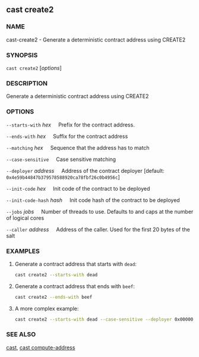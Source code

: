 
## cast create2

### NAME

cast-create2 - Generate a deterministic contract address using CREATE2

### SYNOPSIS

`cast create2` [*options*]

### DESCRIPTION

Generate a deterministic contract address using CREATE2

### OPTIONS

`--starts-with` _hex_
&nbsp;&nbsp;&nbsp;&nbsp;Prefix for the contract address.

`--ends-with` _hex_
&nbsp;&nbsp;&nbsp;&nbsp;Suffix for the contract address

`--matching` _hex_
&nbsp;&nbsp;&nbsp;&nbsp;Sequence that the address has to match

`--case-sensitive`
&nbsp;&nbsp;&nbsp;&nbsp;Case sensitive matching

`--deployer` _address_
&nbsp;&nbsp;&nbsp;&nbsp;Address of the contract deployer [default: `0x4e59b44847b379578588920ca78fbf26c0b4956c`]

`--init-code` _hex_
&nbsp;&nbsp;&nbsp;&nbsp;Init code of the contract to be deployed

`--init-code-hash` _hash_
&nbsp;&nbsp;&nbsp;&nbsp;Init code hash of the contract to be deployed

`--jobs` _jobs_
&nbsp;&nbsp;&nbsp;&nbsp;Number of threads to use. Defaults to and caps at the number of logical cores

`--caller` _address_
&nbsp;&nbsp;&nbsp;&nbsp;Address of the caller. Used for the first 20 bytes of the salt

<CommonOptions />

### EXAMPLES

1. Generate a contract address that starts with `dead`:
   ```sh
   cast create2 --starts-with dead
   ```
2. Generate a contract address that ends with `beef`:
   ```sh
   cast create2 --ends-with beef
   ```
3. A more complex example:
   ```sh
   cast create2 --starts-with dead --case-sensitive --deployer 0x0000000000FFe8B47B3e2130213B802212439497 --init-code-hash 0x0c591f26891d6443cf08c5be3584c1e6ae10a4c2f07c5c53218741e9755fb9cd
   ```

### SEE ALSO

[cast](/reference/cast/cast.mdx), [cast compute-address](/reference/cast/cast-compute-address.mdx)
